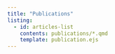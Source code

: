 ```yaml
---
title: "Publications"
listing:
  - id: articles-list
    contents: publications/*.qmd
    template: publication.ejs
---
```

